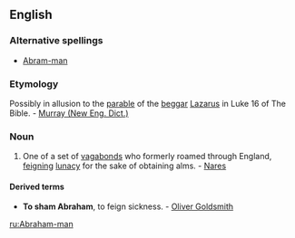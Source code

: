 ==English==

===Alternative spellings===
* [[Abram-man]]

===Etymology===
Possibly in allusion to the [[parable]] of the [[beggar]] [[Lazarus]] in Luke 16 of The Bible. - [[Murray (New Eng. Dict.)]]

===Noun===
{{en-noun|sg=[[Abraham]]-[[man]]|Abraham men}}

# One of a set of [[vagabond]]s who formerly roamed through England, [[feign]]ing [[lunacy]] for the sake of obtaining alms. - [[Nares]]

====Derived terms====
* '''To sham Abraham''', to feign sickness. - [[w:Oliver Goldsmith|Oliver Goldsmith]]

[[ru:Abraham-man]]